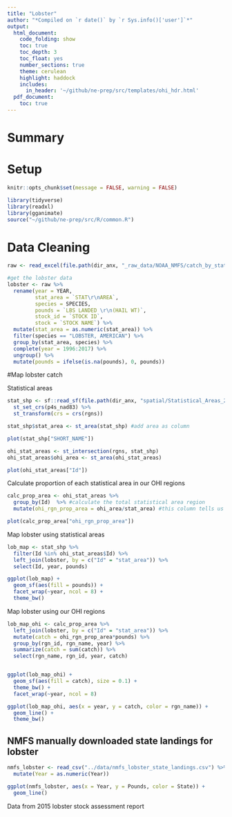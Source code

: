 ```yaml
---
title: "Lobster"
author: "*Compiled on `r date()` by `r Sys.info()['user']`*"
output: 
  html_document:
    code_folding: show
    toc: true
    toc_depth: 3
    toc_float: yes
    number_sections: true
    theme: cerulean
    highlight: haddock
    includes: 
      in_header: '~/github/ne-prep/src/templates/ohi_hdr.html'
  pdf_document:
    toc: true
---
```


# Summary

# Setup

```r
knitr::opts_chunk$set(message = FALSE, warning = FALSE)

library(tidyverse)
library(readxl)
library(gganimate)
source("~/github/ne-prep/src/R/common.R")
```


# Data Cleaning

```r
raw <- read_excel(file.path(dir_anx, "_raw_data/NOAA_NMFS/catch_by_stat_area/Afflerbach_UCSB_Landings by Stat Area_JUL 2019 Updated.xlsx"))

#get the lobster data
lobster <- raw %>%
  rename(year = YEAR,
         stat_area = `STAT\r\nAREA`,
         species = SPECIES,
         pounds = `LBS LANDED \r\n(HAIL WT)`,
         stock_id = `STOCK ID`,
         stock = `STOCK NAME`) %>%
  mutate(stat_area = as.numeric(stat_area)) %>%
  filter(species == "LOBSTER, AMERICAN") %>%
  group_by(stat_area, species) %>%
  complete(year = 1996:2017) %>%
  ungroup() %>%
  mutate(pounds = ifelse(is.na(pounds), 0, pounds))
```


#Map lobster catch

Statistical areas
```r
stat_shp <- sf::read_sf(file.path(dir_anx, "spatial/Statistical_Areas_2010_withNames.shp")) %>%
  st_set_crs(p4s_nad83) %>%
  st_transform(crs = crs(rgns)) 

stat_shp$stat_area <- st_area(stat_shp) #add area as column

plot(stat_shp["SHORT_NAME"])
```


```r
ohi_stat_areas <- st_intersection(rgns, stat_shp)
ohi_stat_areas$ohi_area <- st_area(ohi_stat_areas)

plot(ohi_stat_areas["Id"])
```


Calculate proportion of each statistical area in our OHI regions

```r
calc_prop_area <- ohi_stat_areas %>%
  group_by(Id)  %>% #calculate the total statistical area region
  mutate(ohi_rgn_prop_area = ohi_area/stat_area) #this column tells us how much of each OHI sub-region falls within the statistical area in our region

plot(calc_prop_area["ohi_rgn_prop_area"])
```


Map lobster using statistical areas

```r

lob_map <- stat_shp %>%
  filter(Id %in% ohi_stat_areas$Id) %>%
  left_join(lobster, by = c("Id" = "stat_area")) %>%
  select(Id, year, pounds)

ggplot(lob_map) +
  geom_sf(aes(fill = pounds)) +
  facet_wrap(~year, ncol = 8) +
  theme_bw()
```

Map lobster using our OHI regions

```r
lob_map_ohi <- calc_prop_area %>%
  left_join(lobster, by = c("Id" = "stat_area")) %>%
  mutate(catch = ohi_rgn_prop_area*pounds) %>%
  group_by(rgn_id, rgn_name, year) %>%
  summarize(catch = sum(catch)) %>%
  select(rgn_name, rgn_id, year, catch)


ggplot(lob_map_ohi) +
  geom_sf(aes(fill = catch), size = 0.1) +
  theme_bw() +
  facet_wrap(~year, ncol = 8)
```


```r
ggplot(lob_map_ohi, aes(x = year, y = catch, color = rgn_name)) +
  geom_line() +
  theme_bw()
```


## NMFS manually downloaded state landings for lobster

```r
nmfs_lobster <- read_csv("../data/nmfs_lobster_state_landings.csv") %>%
  mutate(Year = as.numeric(Year))

ggplot(nmfs_lobster, aes(x = Year, y = Pounds, color = State)) +
  geom_line()
```


Data from 2015 lobster stock assessment report

```r

```














